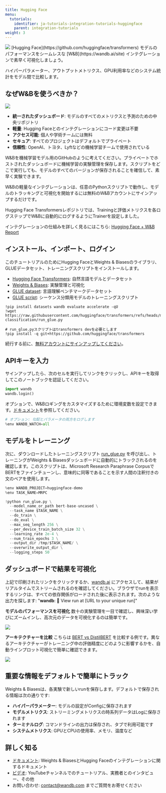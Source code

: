 ```yaml
---
title: Hugging Face
menu:
  tutorials:
    identifier: ja-tutorials-integration-tutorials-huggingface
    parent: integration-tutorials
weight: 3
---
```


<Frame>
    <img src="/images/tutorials/huggingface.png"  />
</Frame>

<Card title="Try in Colab" href="https://colab.research.google.com/github/wandb/examples/blob/master/colabs/huggingface/Huggingface_wandb.ipynb" icon="python"/>
[Hugging Face](https://github.com/huggingface/transformers) モデルのパフォーマンスをシームレスな [W&B](https://wandb.ai/site) インテグレーションで素早く可視化しましょう。

ハイパーパラメーター、アウトプットメトリクス、GPU利用率などのシステム統計をモデル間で比較します。

## なぜW&Bを使うべきか？

<Frame>
    <img src="/images/tutorials/huggingface-why.png"  />
</Frame>

- **統一されたダッシュボード**: モデルのすべてのメトリクスと予測のための中央リポジトリ
- **軽量**: Hugging Faceとのインテグレーションにコード変更は不要
- **アクセス可能**: 個人や学術チームには無料
- **セキュア**: すべてのプロジェクトはデフォルトでプライベート
- **信頼性**: OpenAI、トヨタ、Lyftなどの機械学習チームで使用されている

W&Bを機械学習モデル用のGitHubのように考えてください。プライベートでホストされたダッシュボードに機械学習の実験管理を保存します。スクリプトをどこで実行しても、モデルのすべてのバージョンが保存されることを確信して、素早く実験できます。

W&Bの軽量なインテグレーションは、任意のPythonスクリプトで動作し、モデルのトラッキングと可視化を開始するには無料のW&Bアカウントにサインアップするだけです。

Hugging Face Transformersレポジトリでは、Trainingと評価メトリクスを各ログステップでW&Bに自動的にログするようにTrainerを設定しました。

インテグレーションの仕組みを詳しく見るにはこちら: [Hugging Face + W&B Report](https://app.wandb.ai/jxmorris12/huggingface-demo/reports/Train-a-model-with-Hugging-Face-and-Weights-%26-Biases--VmlldzoxMDE2MTU)

## インストール、インポート、ログイン

このチュートリアルのためにHugging FaceとWeights & Biasesのライブラリ、GLUEデータセット、トレーニングスクリプトをインストールします。
- [Hugging Face Transformers](https://github.com/huggingface/transformers): 自然言語モデルとデータセット
- [Weights & Biases](/ja/): 実験管理と可視化
- [GLUE dataset](https://gluebenchmark.com/): 言語理解ベンチマークデータセット
- [GLUE script](https://raw.githubusercontent.com/huggingface/transformers/refs/heads/main/examples/pytorch/text-classification/run_glue.py): シーケンス分類用モデルのトレーニングスクリプト


```notebook
!pip install datasets wandb evaluate accelerate -qU
!wget https://raw.githubusercontent.com/huggingface/transformers/refs/heads/main/examples/pytorch/text-classification/run_glue.py
```


```notebook
# run_glue.pyスクリプトはtransformers devを必要とします
!pip install -q git+https://github.com/huggingface/transformers
```

続行する前に、[無料アカウントにサインアップしてください](https://app.wandb.ai/login?signup=true)。

## APIキーを入力

サインアップしたら、次のセルを実行してリンクをクリックし、APIキーを取得してこのノートブックを認証してください。


```python
import wandb
wandb.login()
```

オプションで、W&Bロギングをカスタマイズするために環境変数を設定できます。[ドキュメント](/ja/guides/integrations/huggingface/)を参照してください。


```python
# オプション: 勾配とパラメータの両方をログします
%env WANDB_WATCH=all
```

## モデルをトレーニング
次に、ダウンロードしたトレーニングスクリプト [run_glue.py](https://huggingface.co/transformers/examples.html#glue) を呼び出し、トレーニングがWeights & Biasesダッシュボードに自動的にトラックされるのを確認します。このスクリプトは、Microsoft Research Paraphrase CorpusでBERTをファインチューンし、意味的に同等であることを示す人間の注釈付きの文のペアを使用します。


```python
%env WANDB_PROJECT=huggingface-demo
%env TASK_NAME=MRPC

!python run_glue.py \
  --model_name_or_path bert-base-uncased \
  --task_name $TASK_NAME \
  --do_train \
  --do_eval \
  --max_seq_length 256 \
  --per_device_train_batch_size 32 \
  --learning_rate 2e-4 \
  --num_train_epochs 3 \
  --output_dir /tmp/$TASK_NAME/ \
  --overwrite_output_dir \
  --logging_steps 50
```

## ダッシュボードで結果を可視化
上記で印刷されたリンクをクリックするか、[wandb.ai](https://app.wandb.ai) にアクセスして、結果がリアルタイムでストリームされるのを確認してください。ブラウザでrunを表示するリンクは、すべての依存関係がロードされた後に表示されます。次のような出力を探します: "**wandb**: 🚀 View run at [URL to your unique run]"

**モデルのパフォーマンスを可視化**
数十の実験管理を一目で確認し、興味深い学びにズームインし、高次元のデータを可視化するのは簡単です。

<Frame>
    <img src="/images/tutorials/huggingface-visualize.gif"  />
</Frame>

**アーキテクチャーを比較**
こちらは [BERT vs DistilBERT](https://app.wandb.ai/jack-morris/david-vs-goliath/reports/Does-model-size-matter%3F-Comparing-BERT-and-DistilBERT-using-Sweeps--VmlldzoxMDUxNzU) を比較する例です。異なるアーキテクチャーがトレーニング中の評価精度にどのように影響するかを、自動ラインプロット可視化で簡単に確認できます。

<Frame>
    <img src="/images/tutorials/huggingface-comparearchitectures.gif"  />
</Frame>

## 重要な情報をデフォルトで簡単にトラック
Weights & Biasesは、各実験で新しいrunを保存します。デフォルトで保存される情報は次の通りです:
- **ハイパーパラメーター**: モデルの設定がConfigに保存されます
- **モデルメトリクス**: ストリーミングメトリクスの時系列データはLogに保存されます
- **ターミナルログ**: コマンドラインの出力は保存され、タブで利用可能です
- **システムメトリクス**: GPUとCPUの使用率、メモリ、温度など

## 詳しく知る
- [ドキュメント](/ja/guides/integrations/huggingface): Weights & BiasesとHugging Faceのインテグレーションに関するドキュメント
- [ビデオ](http://wandb.me/youtube): YouTubeチャンネルでのチュートリアル、実務者とのインタビュー、その他
- お問い合わせ: contact@wandb.com までご質問をお寄せください
